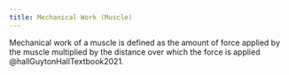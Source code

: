 ```yaml
---
title: Mechanical Work (Muscle)
---
```



Mechanical work of a muscle is defined as the amount of force applied by the muscle multiplied by the distance over which the force is applied @hallGuytonHallTextbook2021.


